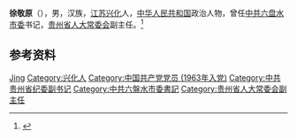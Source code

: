 '''徐敬原'''（{{bd|1942年|12月}}），男，汉族，[[江苏|江苏]][[兴化市|兴化]]人，[[中华人民共和国|中华人民共和国]]政治人物，曾任[[中共六盘水市委|中共六盘水市委]]书记，[[贵州省人大常委会|贵州省人大常委会]]副主任。<ref>{{Cite web|title=贵州省人大常委会副主任  徐敬原|url=http://www.gz.xinhuanet.com/ztpd/gzzw/contents/ld-xjy.htm|accessdate=2020-07-08|work=新华社贵州分社|archiveurl=https://web.archive.org/web/20200101152753/http://www.gz.xinhuanet.com/ztpd/gzzw/contents/ld-xjy.htm|archivedate=2020-01-01}}</ref>

== 参考资料 ==
{{reflist}}

{{中国人物小作品}}

{{Authority control}}
{{DEFAULTSORT:Xu徐}}
[[Category:徐姓|Jing]]
[[Category:兴化人|Category:兴化人]]
[[Category:中国共产党党员_(1963年入党)|Category:中国共产党党员 (1963年入党)]]
[[Category:中共贵州省纪委副书记|Category:中共贵州省纪委副书记]]
[[Category:中共六盤水市委書記|Category:中共六盤水市委書記]]
[[Category:贵州省人大常委会副主任|Category:贵州省人大常委会副主任]]